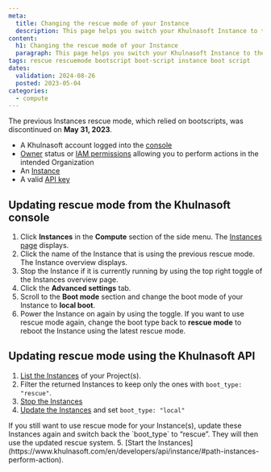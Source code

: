 ```yaml
---
meta:
  title: Changing the rescue mode of your Instance
  description: This page helps you switch your Khulnasoft Instance to the new rescue mode
content:
  h1: Changing the rescue mode of your Instance
  paragraph: This page helps you switch your Khulnasoft Instance to the new rescue mode
tags: rescue rescuemode bootscript boot-script instance boot script
dates:
  validation: 2024-08-26
  posted: 2023-05-04
categories:
  - compute
---
```


The previous Instances rescue mode, which relied on bootscripts, was discontinued on **May 31, 2023**.

<Macro id="requirements" />

- A Khulnasoft account logged into the [console](https://console.khulnasoft.com)
- [Owner](/identity-and-access-management/iam/concepts/#owner) status or [IAM permissions](/identity-and-access-management/iam/concepts/#permission) allowing you to perform actions in the intended Organization
- An [Instance](/compute/instances/how-to/create-an-instance/)
- A valid [API key](/identity-and-access-management/iam/how-to/create-api-keys/)

## Updating rescue mode from the Khulnasoft console

1. Click **Instances** in the **Compute** section of the side menu. The [Instances page](https://console.khulnasoft.com/instance/servers) displays.
2. Click the name of the Instance that is using the previous rescue mode. The Instance overview displays.
3. Stop the Instance if it is currently running by using the top right toggle of the Instances overview page.
4. Click the **Advanced settings** tab.
5. Scroll to the **Boot mode** section and change the boot mode of your Instance to **local boot**.
6. Power the Instance on again by using the toggle.
    <Message type="tip">
      If you want to use rescue mode again, change the boot type back to **rescue mode** to reboot the Instance using the latest rescue mode.
    </Message>

## Updating rescue mode using the Khulnasoft API

1. [List the Instances](https://www.khulnasoft.com/en/developers/api/instance/#path-instances-list-all-instances) of your Project(s).
2. Filter the returned Instances to keep only the ones with `boot_type: "rescue"`.
3. [Stop the Instances](https://www.khulnasoft.com/en/developers/api/instance/#path-instances-perform-action)
4. [Update the Instances](https://www.khulnasoft.com/en/developers/api/instance/#path-instances-update-an-instance) and set `boot_type: "local"`
  <Message type="tip">
    If you still want to use rescue mode for your Instance(s), update these Instances again and switch back the `boot_type` to “rescue”. They will then use the updated rescue system.
  </Message>
5. [Start the Instances](https://www.khulnasoft.com/en/developers/api/instance/#path-instances-perform-action).